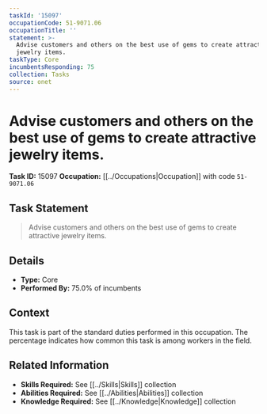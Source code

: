 ```yaml
---
taskId: '15097'
occupationCode: 51-9071.06
occupationTitle: ''
statement: >-
  Advise customers and others on the best use of gems to create attractive
  jewelry items.
taskType: Core
incumbentsResponding: 75
collection: Tasks
source: onet
---
```

# Advise customers and others on the best use of gems to create attractive jewelry items.

**Task ID:** 15097
**Occupation:** [[../Occupations|Occupation]] with code `51-9071.06`

## Task Statement

> Advise customers and others on the best use of gems to create attractive jewelry items.

## Details

- **Type:** Core
- **Performed By:** 75.0% of incumbents

## Context

This task is part of the standard duties performed in this occupation. The percentage indicates how common this task is among workers in the field.

## Related Information

- **Skills Required:** See [[../Skills|Skills]] collection
- **Abilities Required:** See [[../Abilities|Abilities]] collection
- **Knowledge Required:** See [[../Knowledge|Knowledge]] collection

